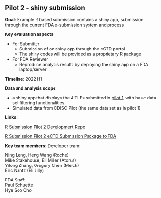 ## Pilot 2 - shiny submission

**Goal**: Example R based submission contains a shiny app, submission through the current FDA e-submission system and process 

**Key evaluation aspects**:

- For Submitter
  - Submission of an shiny app through the eCTD portal
  - The shiny codes will be provided as a proprietary R package
- For FDA Reviewer
  - Reproduce analysis results by deploying the shiny app on a FDA laptop/server 

**Timeline**: 2022 H1

**Data and analysis scope**:
  
- a shiny app that displays the 4 TLFs submitted in [pilot 1]((https://github.com/RConsortium/submissions-pilot1-to-fda)), with basic data set filtering functionalities. 
- Simulated data from CDISC Pilot (the same data set as in pilot 1)

**Links**:

[R Submission Pilot 2 Development Repo](https://github.com/RConsortium/submissions-pilot2)


[R Submission Pilot 2 eCTD Submission Package to FDA](https://github.com/RConsortium/submissions-pilot2-to-fda)


**Key team members**: 
Developer team:     

Ning Leng, Heng Wang (Roche)  
Mike Stakehouse, Eli Miller (Atorus)  
Yilong Zhang, Gregery Chen (Merck)  
Eric Nantz (Eli Lilly)


FDA Staff:  
Paul Schuette  
Hye Soo Cho  